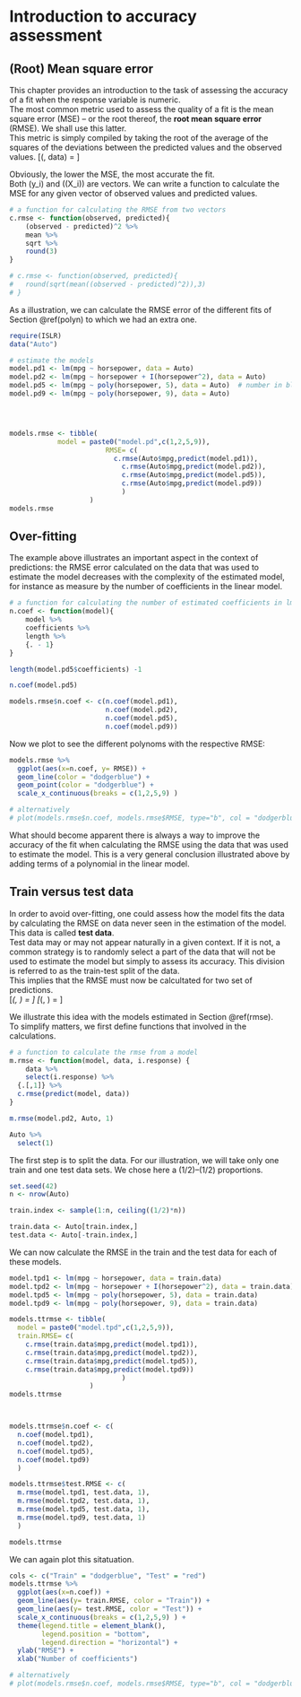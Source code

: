 # Introduction to accuracy assessment


## (Root) Mean square error {#rmse}

This chapter provides an introduction to the task of assessing the accuracy of a fit when the response variable is numeric.  
The most common metric used to assess the quality of a fit is the mean square error (MSE) -- or the root thereof, the **root mean square error** (RMSE). We shall use this latter.   
This metric is simply compiled by taking the root of the average of the squares of the deviations between the predicted values and the observed values.
\[\text{RMSE}(\hat{f}, data) = \sqrt{\frac{1}{n}\sum_{i=1}^n \big(y_i -\hat{f}(X_i)\big)^2}\]

Obviously, the lower the MSE, the most accurate the fit.  
Both \(y_i\) and \(\hat{f}(X_i)\) are vectors. We can write a function to calculate the MSE for any given vector of observed values and predicted values.

```r
# a function for calculating the RMSE from two vectors
c.rmse <- function(observed, predicted){
	(observed - predicted)^2 %>%
    mean %>%
    sqrt %>%
    round(3)
}

# c.rmse <- function(observed, predicted){
# 	round(sqrt(mean((observed - predicted)^2)),3) 
# }

```

As a illustration, we can calculate the RMSE error of the different fits of Section \@ref(polyn) to which we had an extra one.

```r
require(ISLR)
data("Auto")

# estimate the models
model.pd1 <- lm(mpg ~ horsepower, data = Auto)
model.pd2 <- lm(mpg ~ horsepower + I(horsepower^2), data = Auto)
model.pd5 <- lm(mpg ~ poly(horsepower, 5), data = Auto)  # number in blue is the respective polynom
model.pd9 <- lm(mpg ~ poly(horsepower, 9), data = Auto)




models.rmse <- tibble(
            model = paste0("model.pd",c(1,2,5,9)),
						RMSE= c(
						  c.rmse(Auto$mpg,predict(model.pd1)),
							c.rmse(Auto$mpg,predict(model.pd2)),
							c.rmse(Auto$mpg,predict(model.pd5)),
							c.rmse(Auto$mpg,predict(model.pd9))
							)
					)
models.rmse
```



## Over-fitting

The example above illustrates an important aspect in the context of predictions: the RMSE error calculated on the data that was used to estimate the model decreases with the complexity of the estimated model, for instance as measure by the number of coefficients in the linear model.   

```r
# a function for calculating the number of estimated coefficients in lm
n.coef <- function(model){
	model %>%
    coefficients %>%
    length %>%
    {. - 1}
}

length(model.pd5$coefficients) -1

n.coef(model.pd5)

models.rmse$n.coef <- c(n.coef(model.pd1),
                        n.coef(model.pd2),
                        n.coef(model.pd5),
                        n.coef(model.pd9))
```

Now we plot to see the different polynoms with the respective RMSE:

```r
models.rmse %>%
  ggplot(aes(x=n.coef, y= RMSE)) +
  geom_line(color = "dodgerblue") + 
  geom_point(color = "dodgerblue") +
  scale_x_continuous(breaks = c(1,2,5,9) )

# alternatively
# plot(models.rmse$n.coef, models.rmse$RMSE, type="b", col = "dodgerblue")
```

What should become apparent there is always a way to improve the accuracy of the fit when calculating the RMSE using the data that was used to estimate the model. This is a very general conclusion illustrated above by adding terms of a polynomial in the linear model.  


## Train versus test data

In order to avoid over-fitting, one could assess how the model fits the data by calculating the RMSE on data never seen in the estimation of the model. This data is called **test data**.  
Test data may or may not appear naturally in a given context. If it is not, a common strategy is to randomly select a part of the data that will not be used to estimate the model but simply to assess its accuracy. This division is referred to as the train-test split of the data.  
This implies that the RMSE must now be calcultated for two set of predictions.  
\[\text{RMSE}_\text{train}(\hat{f}, \text{train data}) = \sqrt{\frac{1}{n_{\text{train}}}\sum_{i\in \text{train}} \big(y_i -\hat{f}(X_i)\big)^2}\]
\[\text{RMSE}_\text{test}(\hat{f}, \text{test data}) = \sqrt{\frac{1}{n_{\text{test}}}\sum_{i \in \text{test}} \big(y_i -\hat{f}(X_i)\big)^2}\]


We illustrate this idea with the models estimated in Section \@ref(rmse).  
To simplify matters, we first define functions that involved in the calculations.


```r
# a function to calculate the rmse from a model
m.rmse <- function(model, data, i.response) {
	data %>%
	select(i.response) %>%
  {.[,1]} %>%
  c.rmse(predict(model, data))
}

m.rmse(model.pd2, Auto, 1)

Auto %>%
  select(1)

```

The first step is to split the data. For our illustration, we will take only one train and one test data sets. We chose here a \(1/2\)--\(1/2\) proportions.  

```r
set.seed(42)
n <- nrow(Auto)

train.index <- sample(1:n, ceiling((1/2)*n))

train.data <- Auto[train.index,]
test.data <- Auto[-train.index,]
```

We can now calculate the RMSE in the train and the test data for each of these models.

```r
model.tpd1 <- lm(mpg ~ horsepower, data = train.data)
model.tpd2 <- lm(mpg ~ horsepower + I(horsepower^2), data = train.data)
model.tpd5 <- lm(mpg ~ poly(horsepower, 5), data = train.data)
model.tpd9 <- lm(mpg ~ poly(horsepower, 9), data = train.data)

models.ttrmse <- tibble(
  model = paste0("model.tpd",c(1,2,5,9)),
  train.RMSE= c(
    c.rmse(train.data$mpg,predict(model.tpd1)),
    c.rmse(train.data$mpg,predict(model.tpd2)),
    c.rmse(train.data$mpg,predict(model.tpd5)),
    c.rmse(train.data$mpg,predict(model.tpd9))
							)
					)
models.ttrmse



models.ttrmse$n.coef <- c(
  n.coef(model.tpd1),
  n.coef(model.tpd2),
  n.coef(model.tpd5),
  n.coef(model.tpd9)
  )

models.ttrmse$test.RMSE <- c(
  m.rmse(model.tpd1, test.data, 1),
  m.rmse(model.tpd2, test.data, 1),
  m.rmse(model.tpd5, test.data, 1),
  m.rmse(model.tpd9, test.data, 1)
  )

models.ttrmse
```

We can again plot this sitatuation.

```r

cols <- c("Train" = "dodgerblue", "Test" = "red")
models.ttrmse %>%
  ggplot(aes(x=n.coef)) +
  geom_line(aes(y= train.RMSE, color = "Train")) + 
  geom_line(aes(y= test.RMSE, color = "Test")) +
  scale_x_continuous(breaks = c(1,2,5,9) ) +
  theme(legend.title = element_blank(), 
		legend.position = "bottom", 
		legend.direction = "horizontal") +
  ylab("RMSE") +
  xlab("Number of coefficients")

# alternatively
# plot(models.rmse$n.coef, models.rmse$RMSE, type="b", col = "dodgerblue")
```















